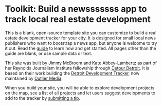 
<Head>
  <link rel="icon" href="/favicon.ico" />
  <title>{siteTitle}</title>
  <meta
    name="description"
    content={`Tracking development in ${city}, ${state}.`}
    key="description"
  />
  <meta property="og:title" content={siteTitle} key="title" />
  <meta property="og:description" content={`Use the ${city} Development Tracker to look up information about real estate development in the city.`} />
  <meta name="twitter:card" content="summary_large_image" />
</Head>

# Toolkit: Build a newsssssss app to track local real estate development 
This is a blank, open-source template site you can customize to build a real estate development tracker for your city. It is designed for small local news publishers who want to bootstrap a news app, but anyone is welcome to try it out. Read the [guide](./guide) to learn how and get started. All pages other than the guide are blank, or use sample data or text. 

This site was built by Jimmy McBroom and Kate Abbey-Lambertz as part of her Reynolds Journalism Institute fellowship through [Detour Detroit](https://detourdetroiter.com/). It is based on their work building the [Detroit Development Tracker](https://developmenttracker.detourdetroiter.com/), now maintained by [Outlier Media](https://outliermedia.org/). 

When you build your site, you will be able to explore development projects on the [map](./map),
see a list of [all projects](./projects) and
let users suggest developments to add to the tracker by [submitting a tip](./submit-a-tip).

